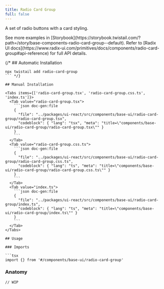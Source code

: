 ```yaml
---
title: Radio Card Group
full: false
---
```


A set of radio buttons with a card styling.

<Callout type='info'>
  See more examples in [Storybook](https://storybook.twistail.com/?path=/story/base-components-radio-card-group--default).
  Refer to [Radix UI docs](https://www.radix-ui.com/primitives/docs/components/radio-card-group#api-reference) for full API details.
</Callout>

{/* ## Automatic Installation

```package-install
npx twistail add radio-card-group
``` */}

## Manual Installation

<Tabs items={['radio-card-group.tsx', 'radio-card-group.css.ts', 'index.ts']}>
  <Tab value="radio-card-group.tsx">
    ```json doc-gen:file
    {
      "file": "../packages/ui-react/src/components/base-ui/radio-card-group/radio-card-group.tsx",
      "codeblock": { "lang": "tsx", "meta": "title=\"components/base-ui/radio-card-group/radio-card-group.tsx\"" }
    }
    ```
  </Tab>
  <Tab value="radio-card-group.css.ts">
    ```json doc-gen:file
    {
      "file": "../packages/ui-react/src/components/base-ui/radio-card-group/radio-card-group.css.ts",
      "codeblock": { "lang": "ts", "meta": "title=\"components/base-ui/radio-card-group/radio-card-group.css.ts\"" }
    }
    ```
  </Tab>
  <Tab value="index.ts">
    ```json doc-gen:file
    {
      "file": "../packages/ui-react/src/components/base-ui/radio-card-group/index.ts",
      "codeblock": { "lang": "ts", "meta": "title=\"components/base-ui/radio-card-group/index.ts\"" }
    }
    ```
  </Tab>
</Tabs>

## Usage

### Imports

```tsx
import {} from '#/components/base-ui/radio-card-group'
```

### Anatomy

```tsx
// WIP
```
